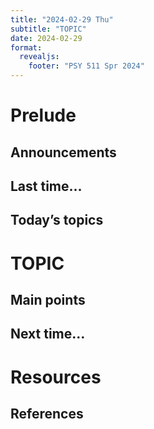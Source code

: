 ```yaml
---
title: "2024-02-29 Thu"
subtitle: "TOPIC"
date: 2024-02-29
format: 
  revealjs:
    footer: "PSY 511 Spr 2024"
---
```


# Prelude

## Announcements

## Last time...

## Today's topics

# TOPIC

## Main points

## Next time...

# Resources

## References
